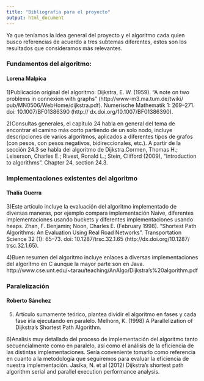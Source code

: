 ```yaml
---
title: "Bibliografia para el proyecto"
output: html_document
---
```

Ya que teníamos la idea general del proyecto y el algoritmo cada quien busco referencias de acuerdo a tres subtemas diferentes, estos son los resultados que consideramos más relevantes. 


### Fundamentos del algoritmo:

#### Lorena Malpica

1)Publicación original del algoritmo: Dijkstra, E. W. (1959). "A note on two problems in connexion with graphs" (http://www-m3.ma.tum.de/twiki/ pub/MN0506/WebHome/dijkstra.pdf). Numerische Mathematik 1: 269–271. doi: 10.1007/BF01386390 (http:// dx.doi.org/10.1007/BF01386390).

2)Consultas generales, el capítulo 24 habla en general del tema de encontrar el camino más corto partiendo de un solo nodo, incluye descripciones de varios algoritmos, aplicados a diferentes tipos de grafos (con pesos, con pesos negativos, bidireccionales, etc.). A partir de la sección 24.3 se habla del algoritmo de Dijkstra.Cormen, Thomas H.; Leiserson, Charles E.; Rivest, Ronald L.; Stein, Clifford (2009), “Introduction to algorithms”. Chapter 24, section 24.3.


### Implementaciones existentes del algoritmo

#### Thalía Guerra
 3)Este artículo incluye la evaluación del algoritmo implementado de diversas maneras,  por ejemplo compara implementación Naive, diferentes implementaciones usando buckets y diferentes implementaciones usando heaps. Zhan, F. Benjamin; Noon, Charles E. (February 1998). "Shortest Path Algorithms: An Evaluation Using Real Road Networks". Transportation Science 32 (1): 65–73. doi: 10.1287/trsc.32.1.65 (http://dx.doi.org/10.1287/ trsc.32.1.65).

4)Buen resumen del algoritmo incluye enlaces a diversas implementaciones del algoritmo en C aunque la mayor parte son en Java. http://www.cse.unt.edu/~tarau/teaching/AnAlgo/Dijkstra's%20algorithm.pdf

### Paralelización

#### Roberto Sánchez
5) Artículo sumamente teórico, plantea dividir el algoritmo en fases y cada fase irla ejecutando en paralelo. Melhorn, K. (1998) A Parallelization of Dijkstra's Shortest Path Algorithm.

6)Analisis muy detallado del proceso de implementación del algoritmo tanto secuencialmente como en paralelo, así como el análisis de la eficiencia de las distintas implementaciones. Sería conveniente tomarlo como referencia en cuanto a la metodología que seguiremos para evaluar la eficiencia de nuestra implementación. Jasika, N. et al (2012) Dijkstra's shortest path algorithm serial and parallel execution performance analysis.




